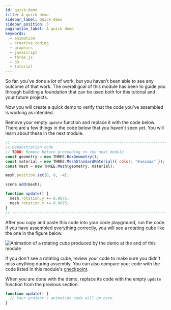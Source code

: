 ```yaml
---
id: quick-demo
title: A quick demo
sidebar_label: Quick demo
sidebar_position: 5
pagination_label: A quick demo
keywords:
  - animation
  - creative coding
  - graphics
  - javascript
  - three.js
  - 3D
  - tutorial
---
```


So far, you've done a _lot_ of work, but you haven't been able to see any outcome of that work. The overall goal of this module has been to guide you through building a foundation that can be used both for this tutorial and your future projects.

Now you will create a quick demo to verify that the code you've assembled is working as intended.

Remove your empty `update` function and replace it with the code below. There are a few things in the code below that you haven't seen yet. You will learn about these in the next module.

```javascript
// -----------------------------------------------------------------------------
// Demonstration code
// TODO: Remove before proceeding to the next module
const geometry = new THREE.BoxGeometry();
const material = new THREE.MeshStandardMaterial({ color: "#aaaaaa" });
const mesh = new THREE.Mesh(geometry, material);

mesh.position.set(0, 0, -4);

scene.add(mesh);

function update() {
  mesh.rotation.y += 0.0075;
  mesh.rotation.x += 0.0075;
}
// -----------------------------------------------------------------------------
```

After you copy and paste this code into your code playground, run the code. If you have assembled everything correctly, you will see a rotating cube like the one in the figure below.

![Animation of a rotating cube produced by the demo at the end of this module](./assets/scene-setup-demo.gif "This module's demo")

If you don't see a rotating cube, review your code to make sure you didn't miss anything during assembly. You can also compare your code with the code listed in this module's [checkpoint](./checkpoint.mdx).

When you are done with the demo, replace its code with the empty `update` function from the previous section:

```javascript
function update() {
  // Your project's animation code will go here.
}
```
